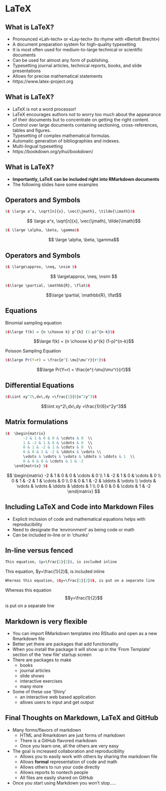 # LaTeX

## What is LaTeX?  {.flexbox .vcenter}

- Pronounced «Lah-tech» or «Lay-tech» (to rhyme with «Bertolt Brecht»)
- A document preparation system for high-quality typesetting 
- It is most often used for medium-to-large technical or scientific documents
- Can be used for almost any form of publishing.
- Typesetting journal articles, technical reports, books, and slide presentations
- Allows for precise mathematical statements
- https://www.latex-project.org

## What is LaTeX?  {}

- LaTeX is not a word processor! 
- LaTeX encourages authors not to worry too much about the appearance of their documents but to concentrate on getting the right content. 
- Control over large documents containing sectioning, cross-references, tables and figures.
- Typesetting of complex mathematical formulas.
- Automatic generation of bibliographies and indexes.
- Multi-lingual typesetting
- https://bookdown.org/yihui/bookdown/


## What is LaTeX?  {}

- **Importantly, LaTeX can be included right into RMarkdown documents**
- The following slides have some examples

## Operators and Symbols

```r
$$ \large a^x, \sqrt[n]{x}, \vec{\jmath}, \tilde{\imath}$$
```

$$ \large a^x, \sqrt[n]{x}, \vec{\jmath}, \tilde{\imath}$$

```r
$$ \large \alpha, \beta, \gamma$$
```
$$ \large \alpha, \beta, \gamma$$

## Operators and Symbols

```r
$$ \large\approx, \neq, \nsim $$
```
$$ \large\approx, \neq, \nsim $$

```r
$$\large \partial, \mathbb{R}, \flat$$
```
$$\large \partial, \mathbb{R}, \flat$$

## Equations

Binomial sampling equation

```r
$$\large f(k) = {n \choose k} p^{k} (1-p)^{n-k}$$
```

$$\large f(k) = {n \choose k} p^{k} (1-p)^{n-k}$$

Poisson Sampling Equation

```r
$$\large Pr(Y=r) = \frac{e^{-\mu}\mu^r}{r!}$$
```

$$\large Pr(Y=r) = \frac{e^{-\mu}\mu^r}{r!}$$



## Differential Equations

```r
$$\iint xy^2\,dx\,dy =\frac{1}{6}x^2y^3$$
```
$$\iint xy^2\,dx\,dy =\frac{1}{6}x^2y^3$$

## Matrix formulations

```r
$$	\begin{matrix}
		-2 & 1 & 0 & 0 & \cdots & 0  \\
		1 & -2 & 1 & 0 & \cdots & 0  \\
		0 & 1 & -2 & 1 & \cdots & 0  \\
		0 & 0 & 1 & -2 & \ddots & \vdots \\
		\vdots & \vdots & \vdots & \ddots & \ddots & 1  \\
		0 & 0 & 0 & \cdots & 1 & -2
	\end{matrix} $$
```
	
$$	\begin{matrix}
		-2 & 1 & 0 & 0 & \cdots & 0  \\
		1 & -2 & 1 & 0 & \cdots & 0  \\
		0 & 1 & -2 & 1 & \cdots & 0  \\
		0 & 0 & 1 & -2 & \ddots & \vdots \\
		\vdots & \vdots & \vdots & \ddots & \ddots & 1  \\
		0 & 0 & 0 & \cdots & 1 & -2
	\end{matrix} $$
	
## Including LaTeX and Code into Markdown Files {.flexbox .vcenter}

- Explicit inclusion of code and mathematical equations helps with reproducibility
- Need to designate the 'environment' as being code or math
- Can be included in-line or in 'chunks'

## In-line versus fenced

```r
This equation, $y=\frac{1}{2}$, is included inline
```

This equation, $y=\frac{1}{2}$, is included inline

```r
Whereas this equation, $$y=\frac{1}{2}$$, is put on a separate line
```

Whereas this equation $$y=\frac{1}{2}$$ is put on a separate line

## Markdown is very flexible
- You can import RMarkdown templates into RStudio and open as a new Rmarkdown file
- Better yet there are packages that add functionality
- When you install the package it will show up in the 'From Template' section of the 'new file' startup screen
- There are packages to make
    - books
    - journal articles
    - slide shows
    - interactive exercises
    - many more
- Some of these use 'Shiny'
    - an interactive web based application
    - allows users to input and get output

## Final Thoughts on Markdown, LaTeX and GitHub
- Many forms/flavors of markdown
    - HTML and Rmarkdown are just forms of markdown
    - There is a GitHub flavored markdown
    - Once you learn one, all the others are very easy
- The goal is increased collaboration and reproducibility
    - Allows you to easily work with others by sharing the markdown file
    - Allows **formal** representation of code and math
    - Allows others to run your code directly
    - Allows reports to nontech people
    - All files are easily shared on GitHub
- Once you start using Markdown you won't stop.....